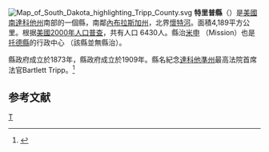 {{noteTA
|T=zh-hans:特里普县 (南达科他州);zh-hk:特里普縣 (南達科他州);zh-tw:特里普郡 (南達科他州);
}}

[[File:Map_of_South_Dakota_highlighting_Tripp_County.svg|right]]
'''特里普縣'''（{{lang-en|Tripp County}}）是[[美國|美國]][[南達科他州|南達科他州]]南部的一個縣，南鄰[[內布拉斯加州|內布拉斯加州]]，北界[[懷特河_(南達科他州)|懷特河]]。面積4,189平方公里。根据[[美國2000年人口普查|美國2000年人口普查]]，共有人口
6430人。縣治[[米申_(南達科他州)|米申]] （Mission）也是[[托德縣_(南達科他州)|托德縣]]的行政中心 （該縣並無縣治）。

縣政府成立於1873年，縣政府成立於1909年。縣名紀念[[達科他準州|達科他準州]]最高法院首席法官Bartlett Tripp。<ref>{{cite web |url=http://www.sdcounties.org/42.html |title=存档副本 |accessdate=2007-03-30 |deadurl=yes |archiveurl=https://web.archive.org/web/20070318140416/http://www.sdcounties.org/42.html |archivedate=2007-03-18 }}</ref>

==参考文献==
<div class="references-small">
<references />
</div>
[[Category:南達科他州行政區劃|T]]
